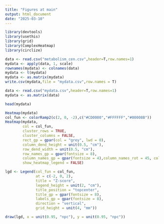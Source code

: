 ```yaml
---
title: "Figures at main"
output: html_document
date: "2025-03-10"
---
```


```r
library(devtools)
library(usethis)
library(grid)
library(ComplexHeatmap)
library(circlize)
```

```r
data <- read.csv("metabolism_cen.csv",header=T,row.names=1)
mydata <- apply(data, 1, scale)
rownames(mydata) <- colnames(data)
mydata <- t(mydata)
mydata <- as.matrix(mydata)
write.csv(mydata,file = "mydata.csv",row.names = T)

data <- read.csv("mydata.csv",header=T,row.names=1)
mydata <- as.matrix(data)

head(mydata)
```

```r
Heatmap(mydata)
col_fun <- colorRamp2(c(2, 0, -2),c("#CD0000","#FFFFFF","#00008B"))
Heatmap(mydata,
        col = col_fun,
        cluster_rows = TRUE,
        cluster_columns = FALSE, 
        rect_gp = gpar(col = "grey", lwd = 0),
        column_dend_height = unit(0.5, "cm"), 
        row_dend_width = unit(0.5, "cm"),
        row_names_gp = gpar(fontsize = 8),
        column_names_gp = gpar(fontsize = 4),column_names_rot = 45, column_names_centered = TRUE, 
        show_heatmap_legend = FALSE)

lgd <- Legend(col_fun = col_fun, 
              at = c(-2, 0, 2),
              title = "Z-score",
              legend_height = unit(2, "cm"),
              title_position = "topcenter",
              title_gp = gpar(fontsize = 8),
              labels_gp = gpar(fontsize = 8),
              direction = "vertical",
              grid_height = unit(4, "mm"))

draw(lgd, x = unit(0.95, "npc"), y = unit(0.95, "npc"))
```

